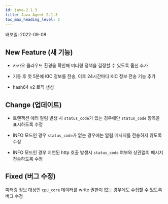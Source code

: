 ```yaml
---
id: java-2.1.3
title: Java Agent 2.1.3
toc_max_heading_level: 2
---
```



배포일: 2022-09-08

## New Feature (새 기능)

- 카카오 클라우드 환경을 확인해 미터링 정책을 결정할 수 있도록 옵션 추가

- 기동 후 첫 5분에 KIC 정보를 전송, 이후 24시간마다 KIC 정보 전송 기능 추가

- hash64 v2 로직 생성

## Change (업데이트)

- 트랜잭션 에러 알림 발생 시 `status_code`가 있는 경우에만 `status_code` 항목을 표시하도록 수정

- INFO 모드인 경우 `status_code`가 없는 경우에는 알림 메시지를 전송하지 않도록 수정

- INFO 모드인 경우 지연된 http 호출 발생시 `status_code` 여부와 상관없이 메시지 전송하도록 수정

## Fixed (버그 수정)

미터링 정보 대상인 `cpu_core` 데이터를 write 권한이 없는 경우에도 수집할 수 있도록 버그 수정